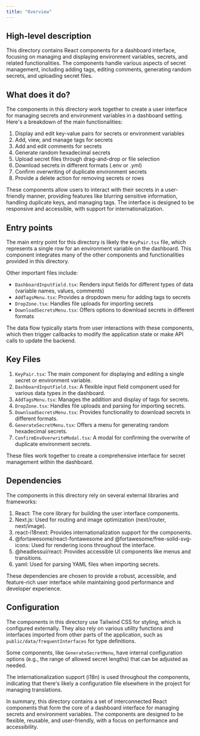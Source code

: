 ```yaml
---
title: "Overview"
---
```


## High-level description
This directory contains React components for a dashboard interface, focusing on managing and displaying environment variables, secrets, and related functionalities. The components handle various aspects of secret management, including adding tags, editing comments, generating random secrets, and uploading secret files.

## What does it do?
The components in this directory work together to create a user interface for managing secrets and environment variables in a dashboard setting. Here's a breakdown of the main functionalities:

1. Display and edit key-value pairs for secrets or environment variables
2. Add, view, and manage tags for secrets
3. Add and edit comments for secrets
4. Generate random hexadecimal secrets
5. Upload secret files through drag-and-drop or file selection
6. Download secrets in different formats (.env or .yml)
7. Confirm overwriting of duplicate environment secrets
8. Provide a delete action for removing secrets or rows

These components allow users to interact with their secrets in a user-friendly manner, providing features like blurring sensitive information, handling duplicate keys, and managing tags. The interface is designed to be responsive and accessible, with support for internationalization.

## Entry points
The main entry point for this directory is likely the `KeyPair.tsx` file, which represents a single row for an environment variable on the dashboard. This component integrates many of the other components and functionalities provided in this directory.

Other important files include:
- `DashboardInputField.tsx`: Renders input fields for different types of data (variable names, values, comments)
- `AddTagsMenu.tsx`: Provides a dropdown menu for adding tags to secrets
- `DropZone.tsx`: Handles file uploads for importing secrets
- `DownloadSecretsMenu.tsx`: Offers options to download secrets in different formats

The data flow typically starts from user interactions with these components, which then trigger callbacks to modify the application state or make API calls to update the backend.

## Key Files
1. `KeyPair.tsx`: The main component for displaying and editing a single secret or environment variable.
2. `DashboardInputField.tsx`: A flexible input field component used for various data types in the dashboard.
3. `AddTagsMenu.tsx`: Manages the addition and display of tags for secrets.
4. `DropZone.tsx`: Handles file uploads and parsing for importing secrets.
5. `DownloadSecretsMenu.tsx`: Provides functionality to download secrets in different formats.
6. `GenerateSecretMenu.tsx`: Offers a menu for generating random hexadecimal secrets.
7. `ConfirmEnvOverwriteModal.tsx`: A modal for confirming the overwrite of duplicate environment secrets.

These files work together to create a comprehensive interface for secret management within the dashboard.

## Dependencies
The components in this directory rely on several external libraries and frameworks:

1. React: The core library for building the user interface components.
2. Next.js: Used for routing and image optimization (next/router, next/image).
3. react-i18next: Provides internationalization support for the components.
4. @fortawesome/react-fontawesome and @fortawesome/free-solid-svg-icons: Used for rendering icons throughout the interface.
5. @headlessui/react: Provides accessible UI components like menus and transitions.
6. yaml: Used for parsing YAML files when importing secrets.

These dependencies are chosen to provide a robust, accessible, and feature-rich user interface while maintaining good performance and developer experience.

## Configuration
The components in this directory use Tailwind CSS for styling, which is configured externally. They also rely on various utility functions and interfaces imported from other parts of the application, such as `public/data/frequentInterfaces` for type definitions.

Some components, like `GenerateSecretMenu`, have internal configuration options (e.g., the range of allowed secret lengths) that can be adjusted as needed.

The internationalization support (i18n) is used throughout the components, indicating that there's likely a configuration file elsewhere in the project for managing translations.

In summary, this directory contains a set of interconnected React components that form the core of a dashboard interface for managing secrets and environment variables. The components are designed to be flexible, reusable, and user-friendly, with a focus on performance and accessibility.